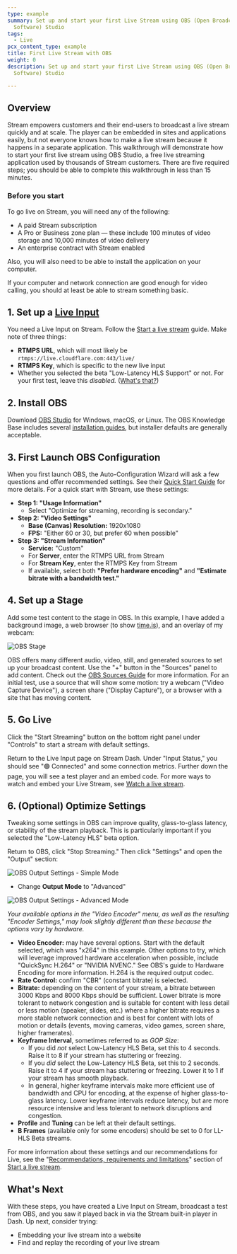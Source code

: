 ```yaml
---
type: example
summary: Set up and start your first Live Stream using OBS (Open Broadcaster
  Software) Studio
tags:
  - Live
pcx_content_type: example
title: First Live Stream with OBS
weight: 0
description: Set up and start your first Live Stream using OBS (Open Broadcaster
  Software) Studio

---
```


## Overview

Stream empowers customers and their end-users to broadcast a live stream quickly and at scale. The player can be embedded in sites and applications easily, but not everyone knows how to make a live stream because it happens in a separate application. This walkthrough will demonstrate how to start your first live stream using OBS Studio, a free live streaming application used by thousands of Stream customers. There are five required steps; you should be able to complete this walkthrough in less than 15 minutes.

### Before you start

To go live on Stream, you will need any of the following:

* A paid Stream subscription
* A Pro or Business zone plan — these include 100 minutes of video storage and 10,000 minutes of video delivery
* An enterprise contract with Stream enabled

Also, you will also need to be able to install the application on your computer.

If your computer and network connection are good enough for video calling, you should at least be able to stream something basic.

## 1. Set up a [Live Input](/stream/stream-live/start-stream-live/)

You need a Live Input on Stream. Follow the [Start a live stream](/stream/stream-live/start-stream-live/) guide. Make note of three things:

* **RTMPS URL**, which will most likely be `rtmps://live.cloudflare.com:443/live/`
* **RTMPS Key**, which is specific to the new live input
* Whether you selected the beta "Low-Latency HLS Support" or not. For your first test, leave this *disabled.* ([What's that?](https://blog.cloudflare.com/cloudflare-stream-low-latency-hls-open-beta))

## 2. Install OBS

Download [OBS Studio](https://obsproject.com/) for Windows, macOS, or Linux. The OBS Knowledge Base includes several [installation guides](https://obsproject.com/kb/category/1), but installer defaults are generally acceptable.

## 3. First Launch OBS Configuration

When you first launch OBS, the Auto-Configuration Wizard will ask a few questions and offer recommended settings. See their [Quick Start Guide](https://obsproject.com/kb/quick-start-guide) for more details. For a quick start with Stream, use these settings:

* **Step 1: "Usage Information"**
  * Select "Optimize for streaming, recording is secondary."
* **Step 2: "Video Settings"**
  * **Base (Canvas) Resolution:** 1920x1080
  * **FPS:** "Either 60 or 30, but prefer 60 when possible"
* **Step 3: "Stream Information"**
  * **Service:** "Custom"
  * For **Server**, enter the RTMPS URL from Stream
  * For **Stream Key**, enter the RTMPS Key from Stream
  * If available, select both **"Prefer hardware encoding"** and **"Estimate bitrate with a bandwidth test."**

## 4. Set up a Stage

Add some test content to the stage in OBS. In this example, I have added a background image, a web browser (to show [time.is](https://time.is)), and an overlay of my webcam:

![OBS Stage](~/assets/images/stream/examples/obs-from-scratch/obs-stage.png)

OBS offers many different audio, video, still, and generated sources to set up your broadcast content. Use the "+" button in the "Sources" panel to add content. Check out the [OBS Sources Guide](https://obsproject.com/kb/sources-guide) for more information. For an initial test, use a source that will show some motion: try a webcam ("Video Capture Device"), a screen share ("Display Capture"), or a browser with a site that has moving content.

## 5. Go Live

Click the "Start Streaming" button on the bottom right panel under "Controls" to start a stream with default settings.

Return to the Live Input page on Stream Dash. Under "Input Status," you should see "🟢 Connected" and some connection metrics. Further down the page, you will see a test player and an embed code. For more ways to watch and embed your Live Stream, see [Watch a live stream](/stream/stream-live/watch-live-stream/).

## 6. (Optional) Optimize Settings

Tweaking some settings in OBS can improve quality, glass-to-glass latency, or stability of the stream playback. This is particularly important if you selected the "Low-Latency HLS" beta option.

Return to OBS, click "Stop Streaming." Then click "Settings" and open the "Output" section:

![OBS Output Settings - Simple Mode](~/assets/images/stream/examples/obs-from-scratch/obs-output-settings-1.png)

* Change **Output Mode** to "Advanced"

![OBS Output Settings - Advanced Mode](~/assets/images/stream/examples/obs-from-scratch/obs-output-settings-2.png)

*Your available options in the "Video Encoder" menu, as well as the resulting "Encoder Settings," may look slightly different than these because the options vary by hardware.*

* **Video Encoder:** may have several options. Start with the default selected, which was "x264" in this example. Other options to try, which will leverage improved hardware acceleration when possible, include "QuickSync H.264" or "NVIDIA NVENC." See OBS's guide to Hardware Encoding for more information. H.264 is the required output codec.
* **Rate Control:** confirm "CBR" (constant bitrate) is selected.
* **Bitrate:** depending on the content of your stream, a bitrate between 3000 Kbps and 8000 Kbps should be sufficient. Lower bitrate is more tolerant to network congestion and is suitable for content with less detail or less motion (speaker, slides, etc.) where a higher bitrate requires a more stable network connection and is best for content with lots of motion or details (events, moving cameras, video games, screen share, higher framerates).
* **Keyframe Interval**, sometimes referred to as *GOP Size*:
  * If you did *not* select Low-Latency HLS Beta, set this to 4 seconds. Raise it to 8 if your stream has stuttering or freezing.
  * If you *did* select the Low-Latency HLS Beta, set this to 2 seconds. Raise it to 4 if your stream has stuttering or freezing. Lower it to 1 if your stream has smooth playback.
  * In general, higher keyframe intervals make more efficient use of bandwidth and CPU for encoding, at the expense of higher glass-to-glass latency. Lower keyframe intervals reduce latency, but are more resource intensive and less tolerant to network disruptions and congestion.
* **Profile** and **Tuning** can be left at their default settings.
* **B Frames** (available only for some encoders) should be set to 0 for LL-HLS Beta streams.

For more information about these settings and our recommendations for Live, see the "[Recommendations, requirements and limitations](/stream/stream-live/start-stream-live/#recommendations-requirements-and-limitations)" section of [Start a live stream](/stream/stream-live/start-stream-live/).

## What's Next

With these steps, you have created a Live Input on Stream, broadcast a test from OBS, and you saw it played back in via the Stream built-in player in Dash. Up next, consider trying:

* Embedding your live stream into a website
* Find and replay the recording of your live stream
